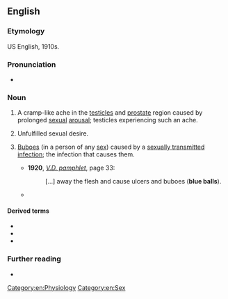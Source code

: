 {{also|blue-balls}}
==English==

===Etymology===
US English, 1910s.

===Pronunciation===
* {{audio|en|En-au-blue balls.ogg|Audio (AU)}}

===Noun===
{{wikipedia}}
{{en-plural noun}}

# {{lb|en|slang}} A cramp-like ache in the [[testicle]]s and [[prostate]] region caused by prolonged [[sexual]] [[arousal]]; testicles experiencing such an ache.
# {{lb|en|slang|figuratively}} Unfulfilled sexual desire.
# {{lb|en|US|dated|slang}} [[bubo|Buboes]] (in a person of any [[sex]]) caused by a [[sexually transmitted infection]]; the infection that causes them.
#* '''1920''', ''[https://books.google.com/books?id=0qVIAQAAIAAJ V.D. pamphlet]'', page 33:
#*: [...] away the flesh and cause ulcers and buboes ('''blue balls''').
#* {{quote-book|en|year=1960|author=Laman Alexander Gray|title=A Text Book of Gynecology|page=47|passage=It invades lymphatics, is carried to the inguinal lymph nodes, where multiple abscesses, buboes, or "'''blue balls'''" appear. A brawny edema of the labia, with deeply penetrating destructive ulcers may occur in the late stages.}}

====Derived terms====
* {{l|en|blue-ball}}
* {{l|en|blue-baller}}
* {{l|en|blue vulva}}

===Further reading===
* {{R:GDoS|id=3lhwmua#icwvooi|entry=blue balls (''n.'')}}


[[Category:en:Physiology]]
[[Category:en:Sex]]
